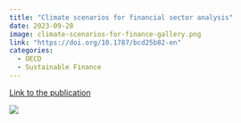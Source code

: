 ```yaml
---
title: "Climate scenarios for financial sector analysis"
date: 2023-09-28
image: climate-scenarios-for-finance-gallery.png
link: "https://doi.org/10.1787/bcd25b82-en"
categories: 
  - OECD
  - Sustainable Finance
---
```


[Link to the publication](https://doi.org/10.1787/bcd25b82-en)

![](climate-scenarios-for-finance.png)
